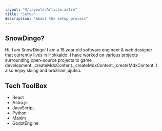 ```yaml
---
layout: "@/layouts/Article.astro"
title: "Setup"
description: "About the setup process"
---
```


<PageHeadline title={frontmatter.title} />

## SnowDingo?
Hi, I am SnowDingo! I am a 15 year old software engineer & web designer that currently lives in Hokkaido.  I have worked on various projects surrounding open-source projects to game development._createMdxContent._createMdxContent._createMdxContent. 
I also enjoy skiing and brazilian jujutsu.



## Tech ToolBox
* React
* Astro.js
* JavaScript
* Python
* Manim
* GodotEngine
